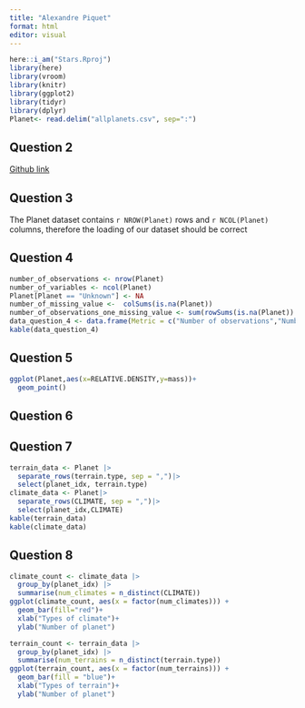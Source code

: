 ```yaml
---
title: "Alexandre Piquet"
format: html
editor: visual
---
```


```r
here::i_am("Stars.Rproj")
library(here)
library(vroom)
library(knitr)
library(ggplot2)
library(tidyr)
library(dplyr)
Planet<- read.delim("allplanets.csv", sep=":")
```
## Question 2

[Github link](https://github.com/AlexPiquet/Stars)

## Question 3

The Planet dataset contains `r NROW(Planet)` rows and `r NCOL(Planet)` columns, therefore the loading of our dataset should be correct

## Question 4

```r
number_of_observations <- nrow(Planet)
number_of_variables <- ncol(Planet)
Planet[Planet == "Unknown"] <- NA
number_of_missing_value <-  colSums(is.na(Planet))
number_of_observations_one_missing_value <- sum(rowSums(is.na(Planet)) > 0)
data_question_4 <- data.frame(Metric = c("Number of observations","Number of variables","Number of missing values per variable", "Number of observations with missing values"), Value =c(number_of_observations,number_of_variables,paste(number_of_missing_value,collapse = ", "),number_of_observations_one_missing_value))
kable(data_question_4)
```
## Question 5

```r
ggplot(Planet,aes(x=RELATIVE.DENSITY,y=mass))+
  geom_point()
```
## Question 6

## Question 7

```r
terrain_data <- Planet |>
  separate_rows(terrain.type, sep = ",")|>
  select(planet_idx, terrain.type)
climate_data <- Planet|>
  separate_rows(CLIMATE, sep = ",")|>
  select(planet_idx,CLIMATE)
kable(terrain_data)
kable(climate_data)
```

## Question 8

```r
climate_count <- climate_data |>
  group_by(planet_idx) |>
  summarise(num_climates = n_distinct(CLIMATE))
ggplot(climate_count, aes(x = factor(num_climates))) +
  geom_bar(fill="red")+
  xlab("Types of climate")+
  ylab("Number of planet")

terrain_count <- terrain_data |>
  group_by(planet_idx) |>
  summarise(num_terrains = n_distinct(terrain.type))
ggplot(terrain_count, aes(x = factor(num_terrains))) +
  geom_bar(fill = "blue")+
  xlab("Types of terrain")+
  ylab("Number of planet")
```




